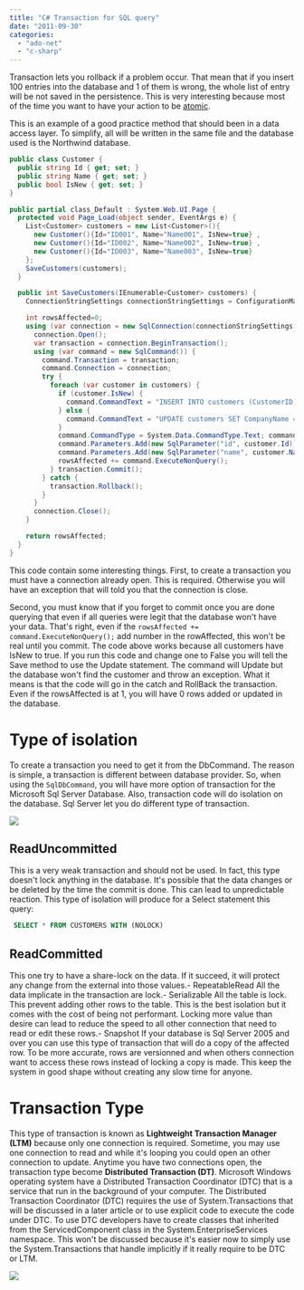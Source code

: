 ```yaml
---
title: "C# Transaction for SQL query"
date: "2011-09-30"
categories: 
  - "ado-net"
  - "c-sharp"
---
```


Transaction lets you rollback if a problem occur. That mean that if you insert 100 entries into the database and 1 of them is wrong, the whole list of entry will be not saved in the persistence. This is very interesting because most of the time you want to have your action to be [atomic](http://en.wikipedia.org/wiki/ACID#Atomicity "Wikipedia Atomicity").

This is an example of a good practice method that should been in a data access layer. To simplify, all will be written in the same file and the database used is the Northwind database.


```csharp
public class Customer { 
  public string Id { get; set; } 
  public string Name { get; set; } 
  public bool IsNew { get; set; } 
}

public partial class_Default : System.Web.UI.Page { 
  protected void Page_Load(object sender, EventArgs e) { 
    List<Customer> customers = new List<Customer>(){ 
      new Customer(){Id="ID001", Name="Name001", IsNew=true} , 
      new Customer(){Id="ID002", Name="Name002", IsNew=true} , 
      new Customer(){Id="ID003", Name="Name003", IsNew=true} 
    }; 
    SaveCustomers(customers); 
  }

  public int SaveCustomers(IEnumerable<Customer> customers) { 
    ConnectionStringSettings connectionStringSettings = ConfigurationManager.ConnectionStrings["ApplicationServices"];

    int rowsAffected=0; 
    using (var connection = new SqlConnection(connectionStringSettings.ConnectionString)) { 
      connection.Open(); 
      var transaction = connection.BeginTransaction(); 
      using (var command = new SqlCommand()) { 
        command.Transaction = transaction; 
        command.Connection = connection; 
        try { 
          foreach (var customer in customers) { 
            if (customer.IsNew) { 
              command.CommandText = "INSERT INTO customers (CustomerID, CompanyName) VALUES (@id, @name)"; 
            } else { 
              command.CommandText = "UPDATE customers SET CompanyName = @name WHERE CustomerID = @id"; 
            } 
            command.CommandType = System.Data.CommandType.Text; command.Parameters.Clear(); //Remove 
            command.Parameters.Add(new SqlParameter("id", customer.Id)); 
            command.Parameters.Add(new SqlParameter("name", customer.Name)); 
            rowsAffected += command.ExecuteNonQuery(); 
          } transaction.Commit(); 
        } catch { 
          transaction.Rollback(); 
        } 
      } 
      connection.Close();
    }

    return rowsAffected; 
  } 
} 
```

This code contain some interesting things. First, to create a transaction you must have a connection already open. This is required. Otherwise you will have an exception that will told you that the connection is close.

Second, you must know that if you forget to commit once you are done querying that even if all queries were legit that the database won't have your data. That's right, even if the `rowsAffected += command.ExecuteNonQuery();` add number in the rowAffected, this won't be real until you commit. The code above works because all customers have IsNew to true. If you run this code and change one to False you will tell the Save method to use the Update statement. The command will Update but the database won't find the customer and throw an exception. What it means is that the code will go in the catch and RollBack the transaction. Even if the rowsAffected is at 1, you will have 0 rows added or updated in the database.

# Type of isolation

To create a transaction you need to get it from the DbCommand. The reason is simple, a transaction is different between database provider. So, when using the `SqlDbCommand`, you will have more option of transaction for the Microsoft Sql Server Database. Also, transaction code will do isolation on the database. Sql Server let you do different type of transaction.

![](images/typetransctionsql.png)

## ReadUncommitted

This is a very weak transaction and should not be used. In fact, this type doesn't lock anything in the database. It's possible that the data changes or be deleted by the time the commit is done. This can lead to unpredictable reaction. This type of isolation will produce for a Select statement this query: 

```sql
 SELECT * FROM CUSTOMERS WITH (NOLOCK) 
```

## ReadCommitted
This one try to have a share-lock on the data. If it succeed, it will protect any change from the external into those values.- RepeatableRead
All the data implicate in the transaction are lock.- Serializable
All the table is lock. This prevent adding other rows to the table. This is the best isolation but it comes with the cost of being not performant. Locking more value than desire can lead to reduce the speed to all other connection that need to read or edit these rows.- Snapshot
If your database is Sql Server 2005 and over you can use this type of transaction that will do a copy of the affected row. To be more accurate, rows are versionned and when others connection want to access these rows instead of locking a copy is made. This keep the system in good shape without creating any slow time for anyone.

# Transaction Type

This type of transaction is known as **Lightweight Transaction Manager (LTM)** because only one connection is required. Sometime, you may use one connection to read and while it's looping you could open an other connection to update. Anytime you have two connections open, the transaction type become **Distributed Transaction (DT)**. Microsoft Windows operating system have a Distributed Transaction Coordinator (DTC) that is a service that run in the background of your computer. The Distributed Transaction Coordinator (DTC) requires the use of System.Transactions that will be discussed in a later article or to use explicit code to execute the code under DTC. To use DTC developers have to create classes that inherited from the ServicedComponent class in the System.EnterpriseServices namespace. This won't be discussed because it's easier now to simply use the System.Transactions that handle implicitly if it really require to be DTC or LTM.

![](images/dtc.png)
